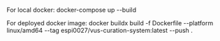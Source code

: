 For local docker:
docker-compose up --build

For deployed docker image:
docker buildx build -f Dockerfile --platform linux/amd64 --tag espi0027/vus-curation-system:latest --push .
